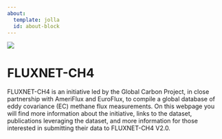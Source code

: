 ```yaml
---
about:
  template: jolla
  id: about-block
---
```


::: {#about-block}
:::
![](img/FLUXNET-CH4_locations_global_map_w_legend.png)

# FLUXNET-CH4 

FLUXNET-CH4 is an initiative led by the Global Carbon Project, in close partnership with AmeriFlux and EuroFlux, to compile a global database of eddy covariance (EC) methane flux measurements. On this webpage you will find more information about the initiative, links to the dataset, publications leveraging the dataset, and more information for those interested in submitting their data to FLUXNET-CH4 V2.0.  


